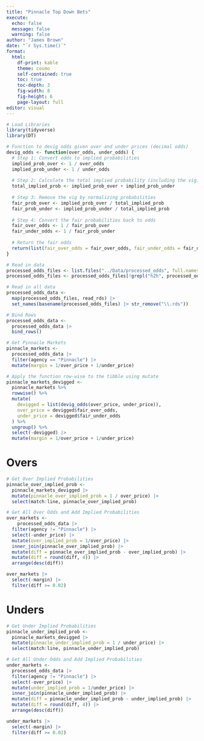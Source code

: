 ```yaml
---
title: "Pinnacle Top Down Bets"
execute:
  echo: false
  message: false
  warning: false
author: "James Brown"
date: "`r Sys.time()`"
format:
  html:
    df-print: kable
    theme: cosmo
    self-contained: true
    toc: true
    toc-depth: 3
    fig-width: 8
    fig-height: 6
    page-layout: full
editor: visual
---
```


```r
# Load Libraries
library(tidyverse)
library(DT)

# Function to devig odds given over and under prices (decimal odds)
devig_odds <- function(over_odds, under_odds) {
  # Step 1: Convert odds to implied probabilities
  implied_prob_over <- 1 / over_odds
  implied_prob_under <- 1 / under_odds
  
  # Step 2: Calculate the total implied probability (including the vig)
  total_implied_prob <- implied_prob_over + implied_prob_under
  
  # Step 3: Remove the vig by normalizing probabilities
  fair_prob_over <- implied_prob_over / total_implied_prob
  fair_prob_under <- implied_prob_under / total_implied_prob
  
  # Step 4: Convert the fair probabilities back to odds
  fair_over_odds <- 1 / fair_prob_over
  fair_under_odds <- 1 / fair_prob_under
  
  # Return the fair odds
  return(list(fair_over_odds = fair_over_odds, fair_under_odds = fair_under_odds))
}

# Read in data
processed_odds_files <- list.files("../Data/processed_odds", full.names = TRUE) # Get all files
processed_odds_files <- processed_odds_files[!grepl("h2h", processed_odds_files)] # Exclude files with "h2h"

# Read in all data
processed_odds_data <-
  map(processed_odds_files, read_rds) |> 
  set_names(basename(processed_odds_files) |> str_remove("\\.rds"))

# Bind Rows
processed_odds_data <-
  processed_odds_data |> 
  bind_rows()

# Get Pinnacle Markets
pinnacle_markets <-
  processed_odds_data |>
  filter(agency == "Pinnacle") |> 
  mutate(margin = 1/over_price + 1/under_price)

# Apply the function row-wise to the tibble using mutate
pinnacle_markets_devigged <-
  pinnacle_markets %>%
  rowwise() %>%
  mutate(
    devigged = list(devig_odds(over_price, under_price)),
    over_price = devigged$fair_over_odds,
    under_price = devigged$fair_under_odds
  ) %>%
  ungroup() %>%
  select(-devigged) |> 
  mutate(margin = 1/over_price + 1/under_price)

```

# Overs

```r
# Get Over Implied Probabilities
pinnacle_over_implied_prob <-
  pinnacle_markets_devigged |>
  mutate(pinnacle_over_implied_prob = 1 / over_price) |> 
  select(match:line, pinnacle_over_implied_prob)

# Get All Over Odds and Add Implied Probabilities
over_markets <-
    processed_odds_data |>
  filter(agency != "Pinnacle") |> 
  select(-under_price) |> 
  mutate(over_implied_prob = 1/over_price) |> 
  inner_join(pinnacle_over_implied_prob) |> 
  mutate(diff = pinnacle_over_implied_prob - over_implied_prob) |>
  mutate(diff = round(diff, 4)) |>
  arrange(desc(diff))

over_markets |> 
  select(-margin) |>
  filter(diff >= 0.02)
```

# Unders

```r
# Get Under Implied Probabilities
pinnacle_under_implied_prob <-
  pinnacle_markets_devigged |>
  mutate(pinnacle_under_implied_prob = 1 / under_price) |> 
  select(match:line, pinnacle_under_implied_prob)

# Get All Under Odds and Add Implied Probabilities
under_markets <-
  processed_odds_data |>
  filter(agency != "Pinnacle") |> 
  select(-over_price) |> 
  mutate(under_implied_prob = 1/under_price) |> 
  inner_join(pinnacle_under_implied_prob) |> 
  mutate(diff = pinnacle_under_implied_prob - under_implied_prob) |>
  mutate(diff = round(diff, 4)) |>
  arrange(desc(diff))

under_markets |>
  select(-margin) |>
  filter(diff >= 0.02)
```
